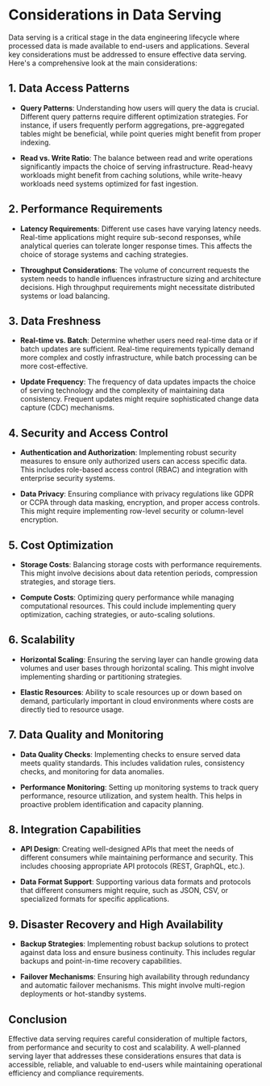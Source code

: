 # Considerations in Data Serving

Data serving is a critical stage in the data engineering lifecycle where processed data is made available to end-users and applications. Several key considerations must be addressed to ensure effective data serving. Here's a comprehensive look at the main considerations:

## 1. Data Access Patterns

* **Query Patterns**: Understanding how users will query the data is crucial. Different query patterns require different optimization strategies. For instance, if users frequently perform aggregations, pre-aggregated tables might be beneficial, while point queries might benefit from proper indexing.

* **Read vs. Write Ratio**: The balance between read and write operations significantly impacts the choice of serving infrastructure. Read-heavy workloads might benefit from caching solutions, while write-heavy workloads need systems optimized for fast ingestion.

## 2. Performance Requirements

* **Latency Requirements**: Different use cases have varying latency needs. Real-time applications might require sub-second responses, while analytical queries can tolerate longer response times. This affects the choice of storage systems and caching strategies.

* **Throughput Considerations**: The volume of concurrent requests the system needs to handle influences infrastructure sizing and architecture decisions. High throughput requirements might necessitate distributed systems or load balancing.

## 3. Data Freshness

* **Real-time vs. Batch**: Determine whether users need real-time data or if batch updates are sufficient. Real-time requirements typically demand more complex and costly infrastructure, while batch processing can be more cost-effective.

* **Update Frequency**: The frequency of data updates impacts the choice of serving technology and the complexity of maintaining data consistency. Frequent updates might require sophisticated change data capture (CDC) mechanisms.

## 4. Security and Access Control

* **Authentication and Authorization**: Implementing robust security measures to ensure only authorized users can access specific data. This includes role-based access control (RBAC) and integration with enterprise security systems.

* **Data Privacy**: Ensuring compliance with privacy regulations like GDPR or CCPA through data masking, encryption, and proper access controls. This might require implementing row-level security or column-level encryption.

## 5. Cost Optimization

* **Storage Costs**: Balancing storage costs with performance requirements. This might involve decisions about data retention periods, compression strategies, and storage tiers.

* **Compute Costs**: Optimizing query performance while managing computational resources. This could include implementing query optimization, caching strategies, or auto-scaling solutions.

## 6. Scalability

* **Horizontal Scaling**: Ensuring the serving layer can handle growing data volumes and user bases through horizontal scaling. This might involve implementing sharding or partitioning strategies.

* **Elastic Resources**: Ability to scale resources up or down based on demand, particularly important in cloud environments where costs are directly tied to resource usage.

## 7. Data Quality and Monitoring

* **Data Quality Checks**: Implementing checks to ensure served data meets quality standards. This includes validation rules, consistency checks, and monitoring for data anomalies.

* **Performance Monitoring**: Setting up monitoring systems to track query performance, resource utilization, and system health. This helps in proactive problem identification and capacity planning.

## 8. Integration Capabilities

* **API Design**: Creating well-designed APIs that meet the needs of different consumers while maintaining performance and security. This includes choosing appropriate API protocols (REST, GraphQL, etc.).

* **Data Format Support**: Supporting various data formats and protocols that different consumers might require, such as JSON, CSV, or specialized formats for specific applications.

## 9. Disaster Recovery and High Availability

* **Backup Strategies**: Implementing robust backup solutions to protect against data loss and ensure business continuity. This includes regular backups and point-in-time recovery capabilities.

* **Failover Mechanisms**: Ensuring high availability through redundancy and automatic failover mechanisms. This might involve multi-region deployments or hot-standby systems.

## Conclusion

Effective data serving requires careful consideration of multiple factors, from performance and security to cost and scalability. A well-planned serving layer that addresses these considerations ensures that data is accessible, reliable, and valuable to end-users while maintaining operational efficiency and compliance requirements.